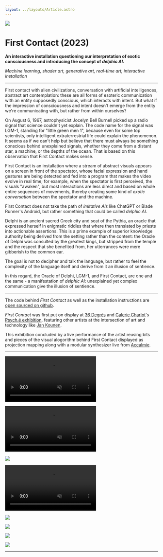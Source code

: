 ```yaml
---
layout: ../layouts/Article.astro
---
```



![](../media/first-contact/cover.png)

# First Contact (2023)

**An interactive installation questioning our interpretation of exotic consciousness and introducing the concept of _delphic AI_.**

_Machine learning, shader art, generative art, real-time art, interactive installation_

---

First contact with alien civilizations, conversation with artificial intelligences, abstract art contemplation: these are all forms of esoteric communication with an entity supposedly conscious, which interacts with intent. But what if the impression of consciousness and intent doesn't emerge from the entity we're communicating with, but rather from within ourselves?

On August 6, 1967, astrophysicist Jocelyn Bell Burnell picked up a radio signal that science couldn't yet explain. The code name for the signal was LGM-1, standing for "little green men 1", because even for some top scientists, only intelligent extraterrestrial life could explain the phenomenon. It seems as if we can't help but believe that there must always be something conscious behind unexplained signals, whether they come from a distant star, a machine, or the depths of the ocean. That is based on this observation that First Contact makes sense.

First Contact is an installation where a stream of abstract visuals appears on a screen in front of the spectator, whose facial expression and hand gestures are being detected and fed into a program that makes the video evolve in real time; for example, when the spectator is first perceived, the visuals "awaken", but most interactions are less direct and based on whole entire sequences of movements, thereby creating some kind of _exotic conversation_ between the spectator and the machine.

First Contact does not take the path of _imitative AIs_ like ChatGPT or Blade Runner's Android, but rather something that could be called _delphic AI_.

Delphi is an ancient sacred Greek city and seat of the Pythia, an oracle that expressed herself in enigmatic riddles that where then translated by priests into actionable assertions. This is a prime example of superior knowledge authority being derived from the setting rather than the content: the Oracle of Delphi was consulted by the greatest kings, but stripped from the temple and the respect that she benefited from, her utterrances were mere gibberish to the common ear.

The goal is not to decipher and talk the language, but rather to feel the complexity of the language itself and derive from it an illusion of sentience.

In this regard, the Oracle of Delphi, LGM-1, and First Contact, are one and the same - a manifestation of _delphic AI_: unexplained yet complex communication give the illusion of sentience.

---

The code behind _First Contact_ as well as the installation instructions are [open sourced on github](https://github.com/ninofiliu/first-contact).

_First Contact_ was first put on display at [36 Degrés](https://www.36degres.art/) and [Galerie Charlot](https://www.galeriecharlot.com/)'s [Psych.é exhibition](https://www.36degres.art/psych-e), featuring other artists at the intersection of art and technology like [Jan Kounen](https://en.wikipedia.org/wiki/Jan_Kounen).

This exhibition concluded by a live performance of the artist reusing bits and pieces of the visual alogorithm behind First Contact displayed as projection mapping along with a modular synthesizer live from [Accalmie](https://www.instagram.com/accalmiemusic/).

---

<p>
  <video src={capture} autoplay muted loop playsinline />
</p>

<p>
  <video src={interact1} autoplay muted loop playsinline />
</p>

![](../media/first-contact/tv0.jpg)

<p>
  <video src={interact2} autoplay muted loop playsinline />
</p>

![](../media/first-contact/live3.jpg)

![](../media/first-contact/live0.jpg)

![](../media/first-contact/live1.jpg)

![](../media/first-contact/insitu.jpg)

---
